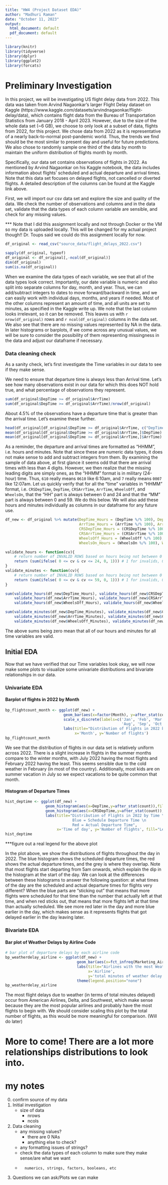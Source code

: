 ```yaml
---
title: "HW4 (Project Dataset EDA)"
author: "Madhuri Raman"
date: "October 11, 2023"
output:
  html_document: default
  pdf_document: default
---
```


```r
library(knitr)
library(tidyverse)
library(dplyr)
library(ggplot2)
library(forcats)
```

# Preliminary Investigation

In this project, we will be investigating US flight delay data from 2022. This data was taken from Arvind Nagaonkar's larger Flight Delay dataset on Kaggle (https://www.kaggle.com/datasets/arvindnagaonkar/flight-delay/data), which contains flight data from the Bureau of Transportation Statistics from January 2018 - April 2023. However, due to the size of the whole data set (~6 GB), we choose to only look at a subset of data, flights from 2022, for this project. We chose data from 2022 as it is representative of a nearly back-to-normal post-pandemic world. Thus, the trends we find should be the most similar to present day and useful for future predictions. We also chose to randomly sample one third of the data by month to maintain the uniform distribution of flights month by month. 

Specifically, our data set contains observations of flights in 2022. As mentioned by Arvind Nagaonkar on his Kaggle notebook, the data includes information about flights' scheduled and actual departure and arrival times. Note that this data set focuses on delayed flights, not cancelled or diverted flights. A detailed description of the columns can be found at the Kaggle link above.

First, we will import our csv data set and explore the size and quality of the data. We check the number of observations and columns and in the data set, validate that the data types of each column variable are sensible, and check for any missing values.

*** Note that I did this assignment locally and not through Docker or the VM so my data is uploaded locally. This will be changed for my actual project though!! Dr. Toups said we could do this assignment locally for now.

```r

df_original <- read_csv("source_data/flight_delays_2022.csv")

```


```r

sapply(df_original, typeof)
df_original <- df_original[,-ncol(df_original)]
dim(df_original)
sum(is.na(df_original))

```

When we examine the data types of each variable, we see that all of the data types look correct. Importantly, our date variable is numeric and also split into separate columns for day, month, and year. Thus, we can add/subtract integers to dates to move forward/backward in time, and we can easily work with individual days, months, and years if needed. Most of the other columns represent an amount of time, and all units are set to minutes, as specified in the Kaggle write up. We note that the last column looks irrelevant, so it can be removed. This leaves us with `r nrow(df_original)` rows and `r ncol(df_original)` columns in the data set. We also see that there are no missing values represented by NA in the data. In later histograms or barplots, if we come across any unusual values, we will be sure to consider the possibility of them representing missingness in the data and adjust our dataframe if necessary.

### Data cleaning check

As a sanity check, let's first investigate the Time variables in our data to see if they make sense.

We need to ensure that departure time is always less than Arrival time. Let's see how many observations exist in our data for which this does NOT hold true, and what percentage of observations they represent. 

```r

sum(df_original$DepTime >= df_original$ArrTime)
sum(df_original$DepTime >= df_original$ArrTime)/nrow(df_original)

```

About 4.5% of the observations have a departure time that is greater than the arrival time. Let's examine these further.

```r

head(df_original[df_original$DepTime >= df_original$ArrTime, c("DepTime", "ArrTime")])
mean(df_original[df_original$DepTime >= df_original$ArrTime,]$DepTime)
mean(df_original[df_original$DepTime >= df_original$ArrTime,]$ArrTime)
```

As a reminder, the departure and arrival times are formatted as "HHMM", i.e. hours and minutes. Note that since these are numeric data types, it does not make sense to add and subtract integers from them. By examining the sample of data above, at first glance it seems odd that there are arrival times with less than 4 digits. However, we then realize that the missing leading digits are simply ones, as the "HHMM" format is in military (24-hour) time. Thus, `610` really means `0610` like 6:10am, and `7` really means `0007` like 12:07am. Let us quickly verify that for all the "time" variables in "HHMM" format, i.e. `CRSDepTime`, `DepTime`, `CRSArrTime`, `ArrTime`, `WheelsOff`, and `WheelsOn`, that the "HH" part is always between 0 and 24 and that the "MM" part is always between 0 and 59. We do this below. We will also add these hours and minutes individually as columns in our dataframe for any future use.

```r

df_new <- df_original %>% mutate(DepTime_Hours = (DepTime %/% 100), DepTime_Minutes = (DepTime %% 100),
                                 ArrTime_Hours = (ArrTime %/% 100), ArrTime_Minutes = (ArrTime %% 100),
                                 CRSDepTime_Hours = (CRSDepTime %/% 100), CRSDepTime_Minutes = (CRSDepTime %% 100),
                                 CRSArrTime_Hours = (CRSArrTime %/% 100), CRSArrTime_Minutes = (CRSArrTime %% 100),
                                 WheelsOff_Hours = (WheelsOff %/% 100), WheelsOff_Minutes = (WheelsOff %% 100),
                                 WheelsOn_Hours = (WheelsOn %/% 100), WheelsOn_Minutes = (WheelsOn %% 100))

validate_hours <- function(cv){
    # return number of INVALID ROWS based on hours being not between 0 and 24 inclusive
    return (sum(ifelse( 0 <= cv & cv <= 24, 0, 1))) # 1 for invalids, 0 for valids
}
validate_minutes <- function(cv){
    # return number of INVALID ROWS based on hours being not between 0 and 24 inclusive
    return (sum(ifelse( 0 <= cv & cv <= 59, 0, 1))) # 1 for invalids, 0 for valids
}

sum(validate_hours(df_new$DepTime_Hours), validate_hours(df_new$CRSDepTime_Hours), 
    validate_hours(df_new$ArrTime_Hours), validate_hours(df_new$CRSArrTime_Hours), 
    validate_hours(df_new$WheelsOff_Hours), validate_hours(df_new$WheelsOn_Hours))

sum(validate_minutes(df_new$DepTime_Minutes), validate_minutes(df_new$CRSDepTime_Minutes), 
    validate_minutes(df_new$ArrTime_Minutes), validate_minutes(df_new$CRSArrTime_Minutes), 
    validate_minutes(df_new$WheelsOff_Minutes), validate_minutes(df_new$WheelsOn_Minutes))

```

The above sums being zero mean that all of our hours and minutes for all time variables are valid.

## Initial EDA

Now that we have verified that our Time variables look okay, we will now make some plots to visualize some univariate distributions and bivariate relationships in our data.

### Univariate EDA

#### Barplot of flights in 2022 by Month

```r

bp_flightcount_month <- ggplot(df_new) + 
                          geom_bar(aes(x=factor(Month), y=after_stat(count)),fill='tomato2') +
                          scale_x_discrete(labels=c('Jan', 'Feb', 'Mar', 'Apr', 'May', 'Jun', 'Jul',
                                                    'Aug', 'Sep', 'Oct', 'Nov', 'Dec')) +
                          labs(title="Distribution of Flights in 2022 by Month", 
                               x='Month', y='Number of flights')
bp_flightcount_month
```

We see that the distribution of flights in our data set is relatively uniform across 2022. There is a slight increase in flights in the summer months compare to the winter months, with July 2022 having the most flights and February 2022 having the least. This seems sensible due to the cold weather in February (in most of the country). Additionally, most kids are on summer vacation in July so we expect vacations to be quite common that month.

#### Histogram of Departure Times

```r

hist_deptime <- ggplot(df_new) + 
                  geom_histogram(aes(x=DepTime,y=after_stat(count)),fill='tomato2', alpha=0.5) +
                  geom_histogram(aes(x=CRSDepTime,y=after_stat(count)),fill='turquoise1', alpha=0.3) +
                  labs(title="Distribution of Flights in 2022 by Time \n 
                              Blue = Schedule Departure Time \n 
                              Red = Actual Departure Time", 
                       x='Time of day', y='Number of flights', fill="Legend") 
hist_deptime

```
***figure out a real legend for the above plot

In the plot above, we show the distributions of flights throughout the day in 2022. The blue histogram shows the scheduled departure times, the red shows the actual departure times, and the grey is where they overlap. Note that most flights start departing from 5am onwards, which explain the dip in the histogram at the start of the day. We can look at the differences between these histograms to answer the following question: at what times of the day are the scheduled and actual departure times for flights very different? When the blue parts are "sticking out" that means that more flights were scheduled for that time than the number that actually left at that time, and when red sticks out, that means that more flights left at that time than actually scheduled. We see more red later in the day and more blue earlier in the day, which makes sense as it represents flights that got delayed earlier in the day leaving later.

### Bivariate EDA

#### Bar plot of Weather Delays by Airline Code

```r
# bar plot of departure delays by each airline code
bp_weatherdelay_airline <- ggplot(df_new) + 
                                geom_bar(aes(x=fct_infreq(Marketing_Airline_Network), fill=sum(WeatherDelay))) +
                                labs(title="Airlines with the most Weather Delay in 2022", 
                                     x='Airline', 
                                     y='total minutes of weather delay ') + 
                                theme(legend.position="none")
bp_weatherdelay_airline
```

The most flight delays due to weather (in terms of total minutes delayed) occur from American Airlines, Delta, and Southwest, which make sense because they are the most popular airlines and probably have the most flights to begin with. We should consider scaling this plot by the total number of flights, as this would be more meaningful for comparison. (Will do later)


# More to come! There are a lot more relationships distributions to look into.


# my notes

0. confirm source of my data
1. Initial investigation
    - size of data
        - nrows
        - ncols
2. Data cleaning
    - any missing values?
        - there are 0 NAs
        - anything else to check?
    - any formatting issues of strings?
    - check the data types of each column to make sure they make sense/are what we want
    -       numerics, strings, factors, booleans, etc
        
3. Questions we can ask/Plots we can make



